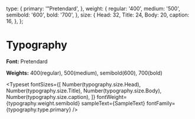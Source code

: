
<Meta title="foundations/Typography" />

  type: {
    primary: '"Pretendard',
  },
  weight: {
    regular: '400',
    medium: '500',
    semibold: '600',
    bold: '700',
  },
  size: {
    Head: 32,
    Title: 24,
    Body: 20,
    caption: 16,
  },
};


# Typography

**Font:** Pretendard

**Weights:** 400(regular), 500(medium), semibold(600), 700(bold)

<Typeset
  fontSizes={[
    Number(typography.size.Head),
    Number(typography.size.Title),
    Number(typography.size.Body),
    Number(typography.size.caption),
  ]}
  fontWeight={typography.weight.semibold}
  sampleText={SampleText}
  fontFamily={typography.type.primary}
/>
